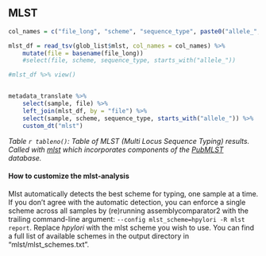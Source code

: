 ## MLST


```r



col_names = c("file_long", "scheme", "sequence_type", paste0("allele_", 1:100))

mlst_df = read_tsv(glob_list$mlst, col_names = col_names) %>% 
    mutate(file = basename(file_long)) 
    #select(file, scheme, sequence_type, starts_with("allele_"))

#mlst_df %>% view()


metadata_translate %>% 
    select(sample, file) %>% 
    left_join(mlst_df, by = "file") %>% 
    select(sample, scheme, sequence_type, starts_with("allele_")) %>% 
    custom_dt("mlst")

```


*Table `r tableno()`: Table of MLST (Multi Locus Sequence Typing) results. Called with [mlst](https://github.com/tseemann/mlst#mlst) which incorporates components of the [PubMLST](https://pubmlst.org/) database.*

#### How to customize the mlst-analysis

Mlst automatically detects the best scheme for typing, one sample at a time. If you don't agree with the automatic detection, you can enforce a single scheme across all samples by (re)running assemblycomparator2 with the trailing command-line argument: `--config mlst_scheme=hpylori -R mlst report`. Replace *hpylori* with the mlst scheme you wish to use. You can find a full list of available schemes in the output directory in "mlst/mlst_schemes.txt".
